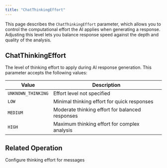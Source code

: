```yaml
---
title: "ChatThinkingEffort"
---
```


This page describes the `ChatThinkingEffort` parameter, which allows you to control the computational effort the AI applies when generating a response. Adjusting this level lets you balance response speed against the depth and quality of the analysis.

## ChatThinkingEffort

The level of thinking effort to apply during AI response generation. This parameter accepts the following values:

| **Value**          | **Description**                                 |
| ------------------ | ----------------------------------------------- |
| `UNKNOWN_THINKING` | Effort level not specified                      |
| `LOW`              | Minimal thinking effort for quick responses     |
| `MEDIUM`           | Moderate thinking effort for balanced responses |
| `HIGH`             | Maximum thinking effort for complex analysis    |

## Related Operation

<CardGroup cols={2}>
  <Card title="Send User Message" icon="message" href="/integrations/graphql-api/mutations/chat/send-user-message">
    Configure thinking effort for messages
  </Card>
</CardGroup>